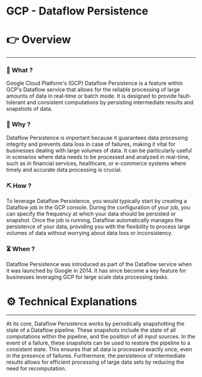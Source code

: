 # GCP - Dataflow Persistence


# 👉 Overview

---

### 👀 What ?

Google Cloud Platform's (GCP) Dataflow Persistence is a feature within GCP's Dataflow service that allows for the reliable processing of large amounts of data in real-time or batch mode. It is designed to provide fault-tolerant and consistent computations by persisting intermediate results and snapshots of data.


### 🧐 Why ?

Dataflow Persistence is important because it guarantees data processing integrity and prevents data loss in case of failures, making it vital for businesses dealing with large volumes of data. It can be particularly useful in scenarios where data needs to be processed and analyzed in real-time, such as in financial services, healthcare, or e-commerce systems where timely and accurate data processing is crucial.


### ⛏️ How ?

To leverage Dataflow Persistence, you would typically start by creating a Dataflow job in the GCP console. During the configuration of your job, you can specify the frequency at which your data should be persisted or snapshot. Once the job is running, Dataflow automatically manages the persistence of your data, providing you with the flexibility to process large volumes of data without worrying about data loss or inconsistency.


### ⏳ When ?

Dataflow Persistence was introduced as part of the Dataflow service when it was launched by Google in 2014. It has since become a key feature for businesses leveraging GCP for large scale data processing tasks.


# ⚙️ Technical Explanations

---

At its core, Dataflow Persistence works by periodically snapshotting the state of a Dataflow pipeline. These snapshots include the state of all computations within the pipeline, and the position of all input sources. In the event of a failure, these snapshots can be used to restore the pipeline to a consistent state. This ensures that all data is processed exactly once, even in the presence of failures. Furthermore, the persistence of intermediate results allows for efficient processing of large data sets by reducing the need for recomputation.
